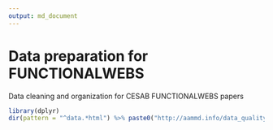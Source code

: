 ```yaml
---
output: md_document
---
```



# Data preparation for FUNCTIONALWEBS
Data cleaning and organization for CESAB FUNCTIONALWEBS papers


```r
library(dplyr)
dir(pattern = "^data.*html") %>% paste0("http://aammd.info/data_quality/", .)
```
